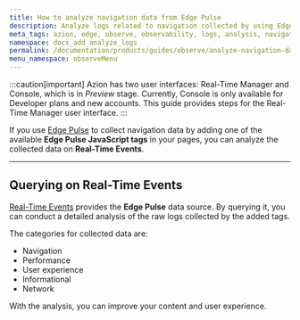 ```yaml
---
title: How to analyze navigation data from Edge Pulse
description: Analyze logs related to navigation collected by using Edge Pulse.
meta_tags: azion, edge, observe, observability, logs, analysis, navigation, user experience
namespace: docs_add_analyze_logs
permalink: /documentation/products/guides/observe/analyze-navigation-data/
menu_namespace: observeMenu
---
```



:::caution[important]
Azion has two user interfaces: Real-Time Manager and Console, which is in *Preview* stage. Currently, Console is only available for Developer plans and new accounts. This guide provides steps for the Real-Time Manager user interface.
:::

If you use [Edge Pulse](/en/documentation/products/observe/edge-pulse/) to collect navigation data by adding one of the available **Edge Pulse JavaScript tags** in your pages, you can analyze the collected data on **Real-Time Events**.

<LinkButton link="/en/documentation/products/observe/edge-pulse/#edge-pulse-javascript-tag" label="go to javascript tag reference" outlined />

---

## Querying on Real-Time Events

[Real-Time Events](/en/documentation/products/observe/analyze-logs/) provides the **Edge Pulse** data source. By querying it, you can conduct a detailed analysis of the raw logs collected by the added tags.

The categories for collected data are:

- Navigation
- Performance
- User experience
- Informational
- Network

With the analysis, you can improve your content and user experience.

<LinkButton link="/en/documentation/products/observe/real-time-events/#edge-pulse" label="go to variables list" outlined />

<br /><br />

